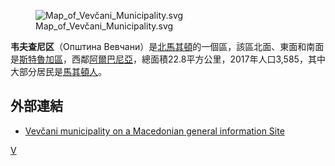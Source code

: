 [[File:Map_of_Vevčani_Municipality.svg|right]]

'''韦夫查尼区'''（Општина Вевчани）是[[北馬其頓|北馬其頓]]的一個區，該區北面、東面和南面是[[斯特魯加區|斯特魯加區]]，西鄰[[阿爾巴尼亞|阿爾巴尼亞]]，總面積22.8平方公里，2017年人口3,585，其中大部分居民是[[馬其頓人|馬其頓人]]。 

==外部連結==
* [http://www.makedonija.name/municipalities.php?page=vevcani Vevčani municipality on a Macedonian general information Site]

{{coord|display=title}}
{{北馬其頓行政區劃}}
[[Category:北马其顿行政区划|V]]
{{Macedonia-geo-stub}}